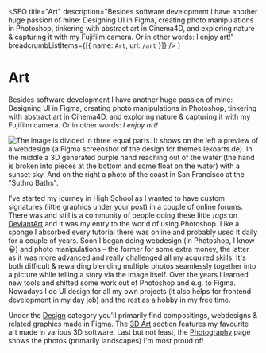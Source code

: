 
  <SEO
    title="Art"
    description="Besides software development I have another huge passion of mine: Designing UI in Figma, creating photo manipulations in Photoshop, tinkering with abstract art in Cinema4D, and exploring nature & capturing it with my Fujifilm camera. Or in other words: I enjoy art!"
    breadcrumbListItems={[{ name: `Art`, url: `/art` }]}
  />
)


# Art

Besides software development I have another huge passion of mine: Designing UI in Figma, creating photo manipulations in Photoshop, tinkering with abstract art in Cinema4D, and exploring nature & capturing it with my Fujifilm camera. Or in other words: _I enjoy art!_

![The image is divided in three equal parts. It shows on the left a preview of a webdesign (a Figma screenshot of the design for themes.lekoarts.de). In the middle a 3D generated purple hand reaching out of the water (the hand is broken into pieces at the bottom and some float on the water) with a sunset sky. And on the right a photo of the coast in San Francisco at the "Suthro Baths".](./art-cover-image.jpg)

I've started my journey in High School as I wanted to have custom signatures (little graphics under your post) in a couple of online forums. There was and still is a community of people doing these little _tags_ on [DeviantArt](https://www.deviantart.com/) and it was my entry to the world of using Photoshop. Like a sponge I absorbed every tutorial there was online and probably used it daily for a couple of years. Soon I began doing webdesign (in Photoshop, I know 😀) and photo manipulations – the former for some extra money, the latter as it was more advanced and really challenged all my acquired skills. It's both difficult & rewarding blending multiple photos seamlessly together into a picture while telling a story via the image itself. Over the years I learned new tools and shifted some work out of Photoshop and e.g. to Figma. Nowadays I do UI design for all my own projects (it also helps for frontend development in my day job) and the rest as a hobby in my free time.

Under the [Design](/art/design/) category you'll primarily find compositings, webdesigns & related graphics made in Figma. The [3D Art](/art/3d/) section features my favourite art made in various 3D software. Last but not least, the [Photography](/art/photography/) page shows the photos (primarily landscapes) I'm most proud of!
